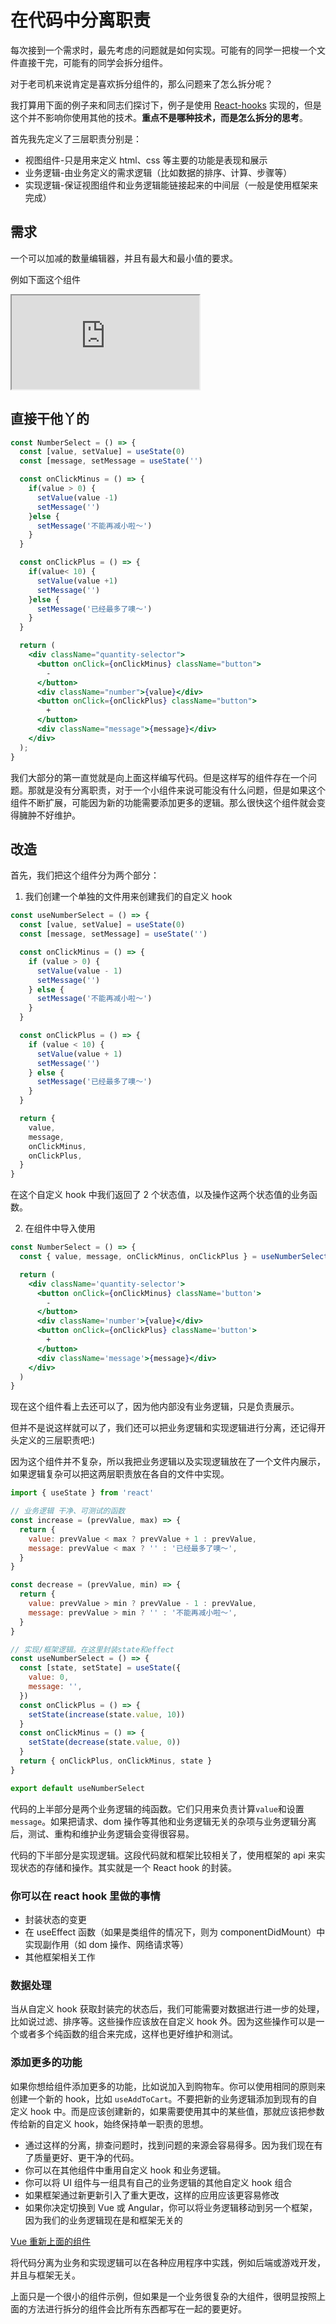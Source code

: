 # 在代码中分离职责

每次接到一个需求时，最先考虑的问题就是如何实现。可能有的同学一把梭一个文件直接干完，可能有的同学会拆分组件。

对于老司机来说肯定是喜欢拆分组件的，那么问题来了怎么拆分呢？

我打算用下面的例子来和同志们探讨下，例子是使用 [React-hooks](https://reactjs.org/docs/hooks-intro.html) 实现的，但是这个并不影响你使用其他的技术。**重点不是哪种技术，而是怎么拆分的思考**。

首先我先定义了三层职责分别是：

- 视图组件-只是用来定义 html、css 等主要的功能是表现和展示
- 业务逻辑-由业务定义的需求逻辑（比如数据的排序、计算、步骤等）
- 实现逻辑-保证视图组件和业务逻辑能链接起来的中间层（一般是使用框架来完成）

## 需求

一个可以加减的数量编辑器，并且有最大和最小值的要求。

例如下面这个组件

<iframe
  src='https://codesandbox.io/embed/separation-responsibilities-lmr81u?fontsize=14&hidenavigation=1&theme=dark'
  style={{
    width: '100%',
    height: '500px',
    borderRadius: '4px',
    overflow: 'hidden',
  }}
  title='separation-responsibilities'
  allow='accelerometer; ambient-light-sensor; camera; encrypted-media; geolocation; gyroscope; hid; microphone; midi; payment; usb; vr; xr-spatial-tracking'
  sandbox='allow-forms allow-modals allow-popups allow-presentation allow-same-origin allow-scripts'
></iframe>

## 直接干他丫的

```jsx
const NumberSelect = () => {
  const [value, setValue] = useState(0)
  const [message, setMessage = useState('')

  const onClickMinus = () => {
    if(value > 0) {
      setValue(value -1)
      setMessage('')
    }else {
      setMessage('不能再减小啦～')
    }
  }

  const onClickPlus = () => {
    if(value< 10) {
      setValue(value +1)
      setMessage('')
    }else {
      setMessage('已经最多了噢～')
    }
  }

  return (
    <div className="quantity-selector">
      <button onClick={onClickMinus} className="button">
        -
      </button>
      <div className="number">{value}</div>
      <button onClick={onClickPlus} className="button">
        +
      </button>
      <div className="message">{message}</div>
    </div>
  );
}
```

我们大部分的第一直觉就是向上面这样编写代码。但是这样写的组件存在一个问题。那就是没有分离职责，对于一个小组件来说可能没有什么问题，但是如果这个组件不断扩展，可能因为新的功能需要添加更多的逻辑。那么很快这个组件就会变得臃肿不好维护。

## 改造

首先，我们把这个组件分为两个部分：

1. 我们创建一个单独的文件用来创建我们的自定义 hook

```javascript
const useNumberSelect = () => {
  const [value, setValue] = useState(0)
  const [message, setMessage] = useState('')

  const onClickMinus = () => {
    if (value > 0) {
      setValue(value - 1)
      setMessage('')
    } else {
      setMessage('不能再减小啦～')
    }
  }

  const onClickPlus = () => {
    if (value < 10) {
      setValue(value + 1)
      setMessage('')
    } else {
      setMessage('已经最多了噢～')
    }
  }

  return {
    value,
    message,
    onClickMinus,
    onClickPlus,
  }
}
```

在这个自定义 hook 中我们返回了 2 个状态值，以及操作这两个状态值的业务函数。

2. 在组件中导入使用

```jsx
const NumberSelect = () => {
  const { value, message, onClickMinus, onClickPlus } = useNumberSelect()

  return (
    <div className='quantity-selector'>
      <button onClick={onClickMinus} className='button'>
        -
      </button>
      <div className='number'>{value}</div>
      <button onClick={onClickPlus} className='button'>
        +
      </button>
      <div className='message'>{message}</div>
    </div>
  )
}
```

现在这个组件看上去还可以了，因为他内部没有业务逻辑，只是负责展示。

但并不是说这样就可以了，我们还可以把业务逻辑和实现逻辑进行分离，还记得开头定义的三层职责吧:)

因为这个组件并不复杂，所以我把业务逻辑以及实现逻辑放在了一个文件内展示，如果逻辑复杂可以把这两层职责放在各自的文件中实现。

```javascript
import { useState } from 'react'

// 业务逻辑 干净、可测试的函数
const increase = (prevValue, max) => {
  return {
    value: prevValue < max ? prevValue + 1 : prevValue,
    message: prevValue < max ? '' : '已经最多了噢～',
  }
}

const decrease = (prevValue, min) => {
  return {
    value: prevValue > min ? prevValue - 1 : prevValue,
    message: prevValue > min ? '' : '不能再减小啦～',
  }
}

// 实现/框架逻辑。在这里封装state和effect
const useNumberSelect = () => {
  const [state, setState] = useState({
    value: 0,
    message: '',
  })
  const onClickPlus = () => {
    setState(increase(state.value, 10))
  }
  const onClickMinus = () => {
    setState(decrease(state.value, 0))
  }
  return { onClickPlus, onClickMinus, state }
}

export default useNumberSelect
```

代码的上半部分是两个业务逻辑的纯函数。它们只用来负责计算`value`和设置`message`。如果把请求、dom 操作等其他和业务逻辑无关的杂项与业务逻辑分离后，测试、重构和维护业务逻辑会变得很容易。

代码的下半部分是实现逻辑。这段代码就和框架比较相关了，使用框架的 api 来实现状态的存储和操作。其实就是一个 React hook 的封装。

### 你可以在 react hook 里做的事情

- 封装状态的变更
- 在 useEffect 函数（如果是类组件的情况下，则为 componentDidMount）中实现副作用（如 dom 操作、网络请求等）
- 其他框架相关工作

### 数据处理

当从自定义 hook 获取封装完的状态后，我们可能需要对数据进行进一步的处理，比如说过滤、排序等。这些操作应该放在自定义 hook 外。因为这些操作可以是一个或者多个纯函数的组合来完成，这样也更好维护和测试。

### 添加更多的功能

如果你想给组件添加更多的功能，比如说加入到购物车。你可以使用相同的原则来创建一个新的 hook，比如 `useAddToCart`。不要把新的业务逻辑添加到现有的自定义 hook 中。而是应该创建新的，如果需要使用其中的某些值，那就应该把参数传给新的自定义 hook，始终保持单一职责的思想。

- 通过这样的分离，排查问题时，找到问题的来源会容易得多。因为我们现在有了质量更好、更干净的代码。
- 你可以在其他组件中重用自定义 hook 和业务逻辑。
- 你可以将 UI 组件与一组具有自己的业务逻辑的其他自定义 hook 组合
- 如果框架通过新更新引入了重大更改，这样的应用应该更容易修改
- 如果你决定切换到 Vue 或 Angular，你可以将业务逻辑移动到另一个框架，因为我们的业务逻辑现在是和框架无关的

[Vue 重新上面的组件](https://codesandbox.io/embed/trusting-euclid-fg44db?fontsize=14&hidenavigation=1&theme=dark)

将代码分离为业务和实现逻辑可以在各种应用程序中实践，例如后端或游戏开发，并且与框架无关。

上面只是一个很小的组件示例，但如果是一个业务很复杂的大组件，很明显按照上面的方法进行拆分的组件会比所有东西都写在一起的要更好。
